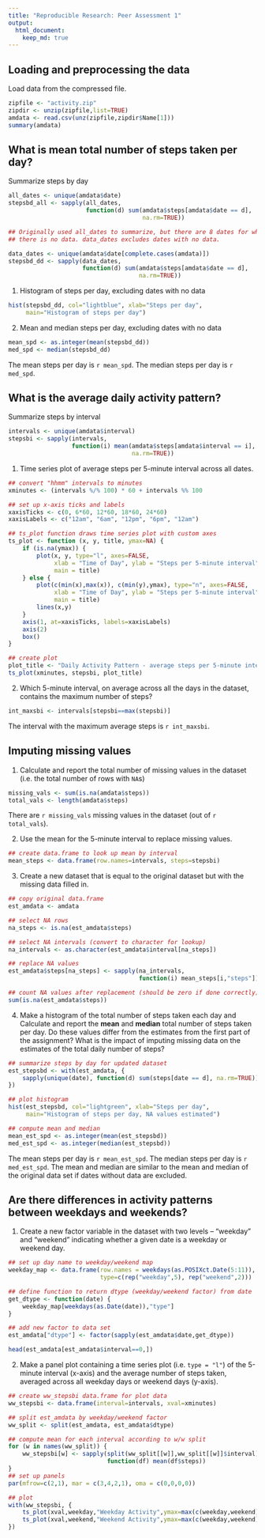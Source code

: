 ```yaml
---
title: "Reproducible Research: Peer Assessment 1"
output: 
  html_document:
    keep_md: true
---
```



## Loading and preprocessing the data
Load data from the compressed file.

```r
zipfile <- "activity.zip"
zipdir <- unzip(zipfile,list=TRUE)
amdata <- read.csv(unz(zipfile,zipdir$Name[1]))
summary(amdata)
```


## What is mean total number of steps taken per day?

Summarize steps by day
```r
all_dates <- unique(amdata$date)
stepsbd_all <- sapply(all_dates,
                      function(d) sum(amdata$steps[amdata$date == d],
                                      na.rm=TRUE))

## Originally used all_dates to summarize, but there are 8 dates for which 
## there is no data. data_dates excludes dates with no data.

data_dates <- unique(amdata$date[complete.cases(amdata)])
stepsbd_dd <- sapply(data_dates,
                     function(d) sum(amdata$steps[amdata$date == d],
                                     na.rm=TRUE))
```

1. Histogram of steps per day, excluding dates with no data
```r
hist(stepsbd_dd, col="lightblue", xlab="Steps per day",
     main="Histogram of steps per day")
```

2. Mean and median steps per day, excluding dates with no data
```r
mean_spd <- as.integer(mean(stepsbd_dd))
med_spd <- median(stepsbd_dd)
```

The mean steps per day is `r mean_spd`. The median steps per day is `r med_spd`.


## What is the average daily activity pattern?

Summarize steps by interval
```r
intervals <- unique(amdata$interval)
stepsbi <- sapply(intervals,
                  function(i) mean(amdata$steps[amdata$interval == i],
                                   na.rm=TRUE))
```

1. Time series plot of average steps per 5-minute interval across all dates.

```r
## convert "hhmm" intervals to minutes
xminutes <- (intervals %/% 100) * 60 + intervals %% 100

## set up x-axis ticks and labels
xaxisTicks <- c(0, 6*60, 12*60, 18*60, 24*60)
xaxisLabels <- c("12am", "6am", "12pm", "6pm", "12am")

## ts_plot function draws time series plot with custom axes
ts_plot <- function (x, y, title, ymax=NA) {
    if (is.na(ymax)) {
        plot(x, y, type="l", axes=FALSE,
             xlab = "Time of Day", ylab = "Steps per 5-minute interval",
             main = title)    
    } else {
        plot(c(min(x),max(x)), c(min(y),ymax), type="n", axes=FALSE,
             xlab = "Time of Day", ylab = "Steps per 5-minute interval",
             main = title)
        lines(x,y)
    }
    axis(1, at=xaxisTicks, labels=xaxisLabels)
    axis(2)
    box()
}

## create plot
plot_title <- "Daily Activity Pattern - average steps per 5-minute interval"
ts_plot(xminutes, stepsbi, plot_title)

```

2. Which 5-minute interval, on average across all the days in the dataset, contains the maximum number of steps?
```r
int_maxsbi <- intervals[stepsbi==max(stepsbi)]
```
The interval with the maximum average steps is `r int_maxsbi`.


## Imputing missing values

1. Calculate and report the total number of missing values in the dataset (i.e. the total number of rows with `NA`s)
```r
missing_vals <- sum(is.na(amdata$steps))
total_vals <- length(amdata$steps)
```

There are `r missing_vals` missing values in the dataset (out of `r total_vals`).

2. Use the mean for the 5-minute interval to replace missing values.
```r
## create data.frame to look up mean by interval
mean_steps <- data.frame(row.names=intervals, steps=stepsbi)
```


3. Create a new dataset that is equal to the original dataset but with the missing data filled in.
```r
## copy original data.frame
est_amdata <- amdata

## select NA rows
na_steps <- is.na(est_amdata$steps)

## select NA intervals (convert to character for lookup)
na_intervals <- as.character(est_amdata$interval[na_steps])

## replace NA values
est_amdata$steps[na_steps] <- sapply(na_intervals,
                                     function(i) mean_steps[i,"steps"])

## count NA values after replacement (should be zero if done correctly)
sum(is.na(est_amdata$steps))

```


4. Make a histogram of the total number of steps taken each day and Calculate and report the **mean** and **median** total number of steps taken per day. Do these values differ from the estimates from the first part of the assignment? What is the impact of imputing missing data on the estimates of the total daily number of steps?
```r
## summarize steps by day for updated dataset
est_stepsbd <- with(est_amdata, {
    sapply(unique(date), function(d) sum(steps[date == d], na.rm=TRUE))
})

## plot histogram
hist(est_stepsbd, col="lightgreen", xlab="Steps per day",
     main="Histogram of steps per day, NA values estimated")

## compute mean and median
mean_est_spd <- as.integer(mean(est_stepsbd))
med_est_spd <- as.integer(median(est_stepsbd))

```    

The mean steps per day is `r mean_est_spd`. The median steps per day is `r med_est_spd`. The mean and median are similar to the mean and median of the original data set if dates without data are excluded.

## Are there differences in activity patterns between weekdays and weekends?

1. Create a new factor variable in the dataset with two levels -- "weekday" and "weekend" indicating whether a given date is a weekday or weekend day.
```r
## set up day name to weekday/weekend map
weekday_map <- data.frame(row.names = weekdays(as.POSIXct.Date(5:11)),
                          type=c(rep("weekday",5), rep("weekend",2)))

## define function to return dtype (weekday/weekend factor) from date
get_dtype <- function(date) {
    weekday_map[weekdays(as.Date(date)),"type"]
}

## add new factor to data set
est_amdata["dtype"] <- factor(sapply(est_amdata$date,get_dtype))

head(est_amdata[est_amdata$interval==0,])
```


2. Make a panel plot containing a time series plot (i.e. `type = "l"`) of the 5-minute interval (x-axis) and the average number of steps taken, averaged across all weekday days or weekend days (y-axis).
```r
## create ww_stepsbi data.frame for plot data
ww_stepsbi <- data.frame(interval=intervals, xval=xminutes)

## split est_amdata by weekday/weekend factor
ww_split <- split(est_amdata, est_amdata$dtype)

## compute mean for each interval according to w/w split
for (w in names(ww_split)) {
    ww_stepsbi[w] <- sapply(split(ww_split[[w]],ww_split[[w]]$interval),
                            function(df) mean(df$steps))
}
## set up panels
par(mfrow=c(2,1), mar = c(3,4,2,1), oma = c(0,0,0,0))

## plot
with(ww_stepsbi, {
    ts_plot(xval,weekday,"Weekday Activity",ymax=max(c(weekday,weekend)))
    ts_plot(xval,weekend,"Weekend Activity",ymax=max(c(weekday,weekend)))
})
```

